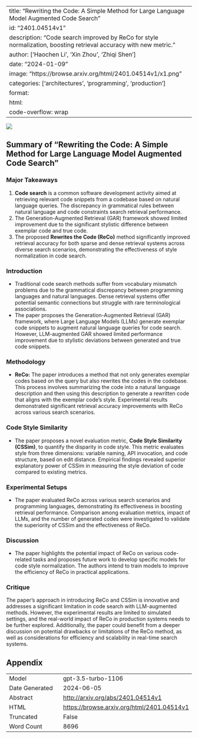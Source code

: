 
---
title: "Rewriting the Code: A Simple Method for Large Language Model Augmented Code Search"
id: "2401.04514v1"
description: "Code search improved by ReCo for style normalization, boosting retrieval accuracy with new metric."
author: ['Haochen Li', 'Xin Zhou', 'Zhiqi Shen']
date: "2024-01-09"
image: "https://browse.arxiv.org/html/2401.04514v1/x1.png"
categories: ['architectures', 'programming', 'production']
format:
  html:
    code-overflow: wrap
---

![](https://browse.arxiv.org/html/2401.04514v1/x1.png)

## Summary of "Rewriting the Code: A Simple Method for Large Language Model Augmented Code Search"

### Major Takeaways
1. **Code search** is a common software development activity aimed at retrieving relevant code snippets from a codebase based on natural language queries. The discrepancy in grammatical rules between natural language and code constraints search retrieval performance.
2. The Generation-Augmented Retrieval (GAR) framework showed limited improvement due to the significant stylistic difference between exemplar code and true code. 
3. The proposed **Rewrites the Code (ReCo)** method significantly improved retrieval accuracy for both sparse and dense retrieval systems across diverse search scenarios, demonstrating the effectiveness of style normalization in code search.

### Introduction
- Traditional code search methods suffer from vocabulary mismatch problems due to the grammatical discrepancy between programming languages and natural languages. Dense retrieval systems offer potential semantic connections but struggle with rare terminological associations.
- The paper proposes the Generation-Augmented Retrieval (GAR) framework, where Large Language Models (LLMs) generate exemplar code snippets to augment natural language queries for code search. However, LLM-augmented GAR showed limited performance improvement due to stylistic deviations between generated and true code snippets.

### Methodology
- **ReCo:** The paper introduces a method that not only generates exemplar codes based on the query but also rewrites the codes in the codebase. This process involves summarizing the code into a natural language description and then using this description to generate a rewritten code that aligns with the exemplar code's style. Experimental results demonstrated significant retrieval accuracy improvements with ReCo across various search scenarios.

### Code Style Similarity
- The paper proposes a novel evaluation metric, **Code Style Similarity (CSSim)**, to quantify the disparity in code style. This metric evaluates style from three dimensions: variable naming, API invocation, and code structure, based on edit distance. Empirical findings revealed superior explanatory power of CSSim in measuring the style deviation of code compared to existing metrics.

### Experimental Setups
- The paper evaluated ReCo across various search scenarios and programming languages, demonstrating its effectiveness in boosting retrieval performance. Comparison among evaluation metrics, impact of LLMs, and the number of generated codes were investigated to validate the superiority of CSSim and the effectiveness of ReCo.

### Discussion
- The paper highlights the potential impact of ReCo on various code-related tasks and proposes future work to develop specific models for code style normalization. The authors intend to train models to improve the efficiency of ReCo in practical applications.

### Critique
The paper's approach in introducing ReCo and CSSim is innovative and addresses a significant limitation in code search with LLM-augmented methods. However, the experimental results are limited to simulated settings, and the real-world impact of ReCo in production systems needs to be further explored. Additionally, the paper could benefit from a deeper discussion on potential drawbacks or limitations of the ReCo method, as well as considerations for efficiency and scalability in real-time search systems.

## Appendix

|          |          |
|----------|----------|
| Model     | gpt-3.5-turbo-1106       |
| Date Generated     | 2024-06-05       |
| Abstract | [http://arxiv.org/abs/2401.04514v1](http://arxiv.org/abs/2401.04514v1)        |
| HTML     | [https://browse.arxiv.org/html/2401.04514v1](https://browse.arxiv.org/html/2401.04514v1)       |
| Truncated       | False       |
| Word Count       | 8696       |